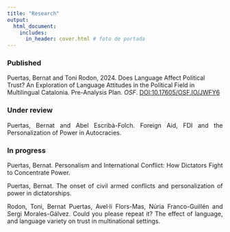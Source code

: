 ```yaml
---
title: "Research"
output:
  html_document:
    includes:
      in_header: cover.html # foto de portada
---
```


### Published

<p align="justify">

Puertas, Bernat and Toni Rodon, 2024. Does Language Affect Political Trust? An Exploration of Language Attitudes in the Political Field in Multilingual Catalonia. Pre-Analysis Plan. *OSF*. [DOI:10.17605/OSF.IO/JWFY6](https://doi.org/10.17605/OSF.IO/JWFY6)

</p>


### Under review

<p align="justify">
Puertas, Bernat and Abel Escribà-Folch. Foreign Aid, FDI and the Personalization of Power in Autocracies.
</p>


### In progress 

<p align="justify">
Puertas, Bernat. Personalism and International Conflict: How Dictators Fight to Concentrate Power. 
</p>

<p align="justify">
Puertas, Bernat. The onset of civil armed conflicts and personalization of power in dictatorships. 
</p>

<p align="justify">
Rodon, Toni, Bernat Puertas, Avel·lí Flors-Mas, Núria Franco-Guillén and Sergi Morales-Gálvez. Could you please repeat it? The effect of language, and language variety on trust in multinational settings.
</p>


